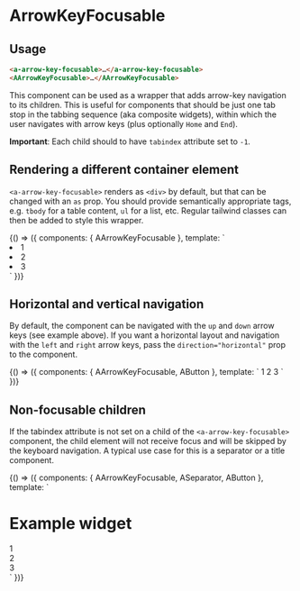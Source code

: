
<Meta title="Components/ArrowKeyFocusable" component={AArrowKeyFocusable} />

# ArrowKeyFocusable

## Usage

```html
<a-arrow-key-focusable>…</a-arrow-key-focusable>
<AArrowKeyFocusable>…</AArrowKeyFocusable>
```

<ArgsTable of={AArrowKeyFocusable} />

This component can be used as a wrapper that adds arrow-key navigation to its children.
This is useful for components that should be just one tab stop in the tabbing sequence (aka composite widgets),
within which the user navigates with arrow keys (plus optionally `Home` and `End`).

**Important**: Each child should to have `tabindex` attribute set to `-1`.

## Rendering a different container element

`<a-arrow-key-focusable>` renders as `<div>` by default, but that can be changed with an `as` prop.
You should provide semantically appropriate tags, e.g. `tbody` for a table content, `ul` for a list, etc.
Regular tailwind classes can then be added to style this wrapper.

<Canvas>
  <Story name="list vertical">
    {() => ({
      components: { AArrowKeyFocusable },
      template: `
        <a-arrow-key-focusable class="focus:focus-shadow" as="ul">
          <li tabindex="-1" class="focus:focus-shadow">1</li>
          <li tabindex="-1" class="focus:focus-shadow">2</li>
          <li tabindex="-1" class="focus:focus-shadow">3</li>
        </a-arrow-key-focusable>
        `
    })}
  </Story>
</Canvas>

## Horizontal and vertical navigation

By default, the component can be navigated with the `up` and `down` arrow keys (see example above).
If you want a horizontal layout and navigation with the `left` and `right` arrow keys, pass the `direction="horizontal"` prop to the component.

<Canvas>
  <Story name="buttons horizontal">
    {() => ({
      components: { AArrowKeyFocusable, AButton },
      template: `
          <a-arrow-key-focusable class="focus:focus-shadow flex" direction="horizontal">
            <a-button tabindex="-1" class="focus:focus-shadow">1</a-button>
            <a-button tabindex="-1" class="focus:focus-shadow">2</a-button>
            <a-button tabindex="-1" class="focus:focus-shadow">3</a-button>
          </a-arrow-key-focusable>
        `
    })}
  </Story>
</Canvas>

## Non-focusable children

If the tabindex attribute is not set on a child of the `<a-arrow-key-focusable>` component,
the child element will not receive focus and will be skipped by the keyboard navigation.
A typical use case for this is a separator or a title component.

<Canvas>
  <Story name="unfocusable children">
    {() => ({
      components: { AArrowKeyFocusable, ASeparator, AButton },
      template: `
          <a-arrow-key-focusable class="focus:focus-shadow">
            <h1>Example widget</h1>
            <div tabindex="-1" class="focus:focus-shadow bg-athens mb-1">1</div>
            <div tabindex="-1" class="focus:focus-shadow bg-athens mb-1">2</div>
            <a-separator class="my-2"/>
            <div tabindex="-1" class="focus:focus-shadow bg-athens mb-1">3</div>
          </a-arrow-key-focusable>
        `
    })}
  </Story>
</Canvas>
